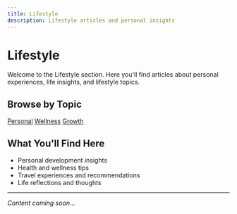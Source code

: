 ```yaml
---
title: Lifestyle
description: Lifestyle articles and personal insights
---
```


# Lifestyle

Welcome to the Lifestyle section. Here you'll find articles about personal experiences, life insights, and lifestyle topics.

## Browse by Topic

<div className="margin-bottom--lg">
  <a href="/blog/tags/personal" className="button button--outline button--secondary margin-right--sm margin-bottom--sm">Personal</a>
  <a href="/blog/tags/wellness" className="button button--outline button--secondary margin-right--sm margin-bottom--sm">Wellness</a>
  <a href="/blog/tags/growth" className="button button--outline button--secondary margin-right--sm margin-bottom--sm">Growth</a>
</div>

## What You'll Find Here

- Personal development insights
- Health and wellness tips
- Travel experiences and recommendations
- Life reflections and thoughts

---

*Content coming soon...*